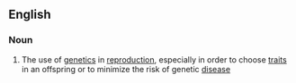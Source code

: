==English==

===Noun===
{{wikipedia}}
{{en-noun|-}}

#{{context|biology|genetics}} The use of [[genetics]] in [[reproduction]], especially in order to choose [[trait]]s in an offspring or to minimize the risk of genetic [[disease]]